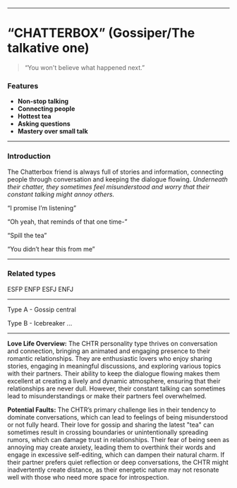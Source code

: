 ___

# “CHATTERBOX” (Gossiper/The talkative one)

> “You won't believe what happened next.”

### Features

- **Non-stop talking**
- **Connecting people**
- **Hottest tea**
- **Asking questions**
- **Mastery over small talk**

___

### Introduction

The Chatterbox friend is always full of stories and information, connecting people through conversation and keeping the dialogue flowing. *Underneath their chatter, they sometimes feel misunderstood and worry that their constant talking might annoy others.*

“I promise I’m listening”

“Oh yeah, that reminds of that one time-”

“Spill the tea”

“You didn’t hear this from me”

___
### Related types

ESFP ENFP ESFJ ENFJ

___

Type A - Gossip central

Type B - Icebreaker
...

___

**Love Life Overview:**
The CHTR personality type thrives on conversation and connection, bringing an animated and engaging presence to their romantic relationships. They are enthusiastic lovers who enjoy sharing stories, engaging in meaningful discussions, and exploring various topics with their partners. Their ability to keep the dialogue flowing makes them excellent at creating a lively and dynamic atmosphere, ensuring that their relationships are never dull. However, their constant talking can sometimes lead to misunderstandings or make their partners feel overwhelmed.

**Potential Faults:**
The CHTR’s primary challenge lies in their tendency to dominate conversations, which can lead to feelings of being misunderstood or not fully heard. Their love for gossip and sharing the latest "tea" can sometimes result in crossing boundaries or unintentionally spreading rumors, which can damage trust in relationships. Their fear of being seen as annoying may create anxiety, leading them to overthink their words and engage in excessive self-editing, which can dampen their natural charm. If their partner prefers quiet reflection or deep conversations, the CHTR might inadvertently create distance, as their energetic nature may not resonate well with those who need more space for introspection.